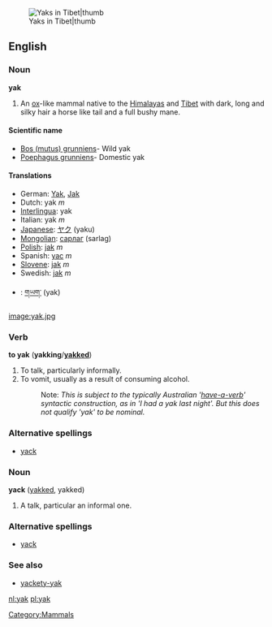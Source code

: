 {{wikipedia}}
[[Image:In Tibet, yaks are decorated and honored by the families they are part of.jpg|Yaks in Tibet|thumb]]
==English==
[[Category:Mammals]]

===Noun===
'''yak'''
#An [[ox]]-like mammal native to the [[Himalayas]] and [[Tibet]] with dark, long and silky hair a horse like tail and a full bushy mane.

====Scientific name====
*[[Bos (mutus) grunniens]]- Wild yak
*[[Poephagus grunniens]]- Domestic yak

====Translations====
*German: [[Yak]], [[Jak]]
*Dutch: yak ''m''
*[[w:Interlingua|Interlingua]]: yak
*Italian: yak ''m''
*[[w:Japanese language|Japanese]]: [[ヤク]] (yaku)
*[[w:Mongolian language|Mongolian]]: [[сарлаг]] (sarlag)
*[[w:Polish language|Polish]]: [[jak]] ''m''
*Spanish: [[yac]] ''m''
*[[w:Slovene language|Slovene]]: [[jak]] ''m''
*Swedish: [[jak]] ''m''
*{{bo}}: [[གཡག་]] (yak)

[[image:yak.jpg]]

===Verb===
'''to yak''' ('''yakking'''/'''[[yakked]]''')
# To talk, particularly informally.
# To vomit, usually as a result of consuming alcohol.
#:Note: ''This is subject to the typically Australian '[[have-a-verb]]' syntactic construction, as in 'I had a yak last night'. But this does not qualify 'yak' to be nominal.''

===Alternative spellings===
*[[yack]]

===Noun===
'''yack''' ([[yakked]], yakked)
# A talk, particular an informal one.

===Alternative spellings===
*[[yack]]

===See also===
*[[yackety-yak]]

[[nl:yak]]
[[pl:yak]]